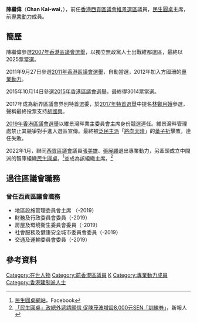 {{Infobox Officeholder
|name         = 陳繼偉<br/>Chan Kai-wai
|sex          = 男
|nickname     = 
|image        =
|caption      = 
|office       = [[西貢區議會|西貢區議會]]議員（維景選區）
|period       = 2008年－2019年
|successor    = [[葉子祈|葉子祈]]
|office2      = [[民生圓桌|民生圓桌]]主席
|term_start2  = 2022年1月1日
|term_end2    = 
|term_end3    = 
|birth_date   = {{birth year and age|1966}}
|birth_place  = 
|death_date   =
|death_place  = 
|party        = [[民生圓桌|民生圓桌]]（2022年1月-）
|otherparty   = [[專業動力|專業動力]]（2012年-2022年1月）
|occupation   = [[政治人物|政治人物]]  [[業主立案法團主席|業主立案法團主席]]
|website      = 
|footnotes    =
|residence    = {{HKG}}[[新界東|新界東]][[調景嶺|調景嶺]]<ref>[https://www.gld.gov.hk/egazette/pdf/20151940e/cgn20151940380.pdf 憲報號外第19卷第40期]，香港政府</ref>
}}

'''陳繼偉'''（'''Chan Kai-wai'''，{{bd|1966年|}}），前任[[香港|香港]][[西貢區議會|西貢區議會]][[維景灣畔|維景選區]]議員，[[民生圓桌|民生圓桌]]主席，前[[專業動力|專業動力]]成員。

== 簡歷 ==
陳繼偉參選[[2007年香港區議會選舉|2007年香港區議會選舉]]，以獨立無政黨人士出戰維都選區，最終以2025票當選。 

2011年9月27日參選[[2011年香港區議會選舉|2011年香港區議會選舉]]，自動當選，2012年加入方國珊的[[專業動力|專業動力]]。

2015年10月14日參選[[2015年香港區議會選舉|2015年香港區議會選舉]]，最終得3014票當選。

2017年成為新界區議會界別特首選委，於[[2017年香港特別行政區行政長官選舉|2017年特首選舉]]中提名[[林鄭月娥|林鄭月娥]]參選，聲稱最終投票支持[[胡國興|胡國興]]。

[[2019年香港區議會選舉|2019年香港區議會選舉]]以維景灣畔業主委員會主席身份競選連任。維景灣畔管理處禁止其競爭對手進入選區宣傳。最終被[[泛民主派|泛民主派]]「[[將向天晴|將向天晴]]」的[[葉子祈|葉子祈]]擊敗，連任失敗。

2022年1月，聯同[[西貢區議會|西貢區議會]]議員[[張美雄|張美雄]]、[[張展鵬|張展鵬]]退出專業動力，另牽頭成立中間派的智庫組織[[民生圓桌|民生圓桌]]，<ref> [https://m.facebook.com/HKROUNDTABLEONPEOPLESLIVELIHOOD/?__cft__%5B0%5D=AZXoA8-iW_a-Gu7Snbn6QydJk8WMz_fkLW31oTL7cn6Dw24jdWc9yWJfvRTpqy37pK8rdMN51XBuFk0vUMonHDcCOROnwt6laGysltLcMdlq2TDnO5zzvQ10NooDi8BWgtnCLV7m8S1i9Zct_GyJFj7O&__tn__=-UC%2CP-R  民生圓桌網站]，Facebook</ref>並成為該組織主席。<ref> [http://spyan.jour.hkbu.edu.hk/2022/02/02/「民生圓桌」政總外遞請願信-促陳茂波增設8000元sen「/ 「民生圓桌」政總外遞請願信 促陳茂波增設8,000元SEN「訓練券」]，新報人</ref>

== 過往區議會職務 ==
=== 曾任西貢區議會職務 ===
* 地區設施管理委員會主席 （-2019）
* 財務及行政委員會委員（-2019）
* 房屋及環境衞生委員會委員（-2019）
* 社會服務及健康安全城市委員會委員（-2019）
* 交通及運輸委員會委員（-2019）

==參考資料==
{{References}}
{{start box}}
{{s-before|首任}}
{{s-title|[[西貢區議會|西貢區議員（維景）]]|2008年 -2019年}}
{{s-after|葉子祈}}
{{end}}

[[Category:在世人物|Category:在世人物]]
[[Category:前香港區議員|Category:前香港區議員]]
[[Category:陳姓|K]]
[[Category:專業動力成員|Category:專業動力成員]]
[[Category:香港建制派人士|Category:香港建制派人士]]